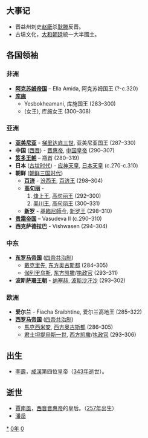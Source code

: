 {{yearTOC|300|西晋'''[[永康_(晋惠帝)|永康]]元年'''；赵廞'''[[太平_(赵廞)|太平]]元年'''}}

== 大事记 ==
*晋益州刺史[[赵廞|赵廞]]杀[[耿滕|耿滕]]反晋。
* 古墳文化，[[大和朝廷|大和朝廷]]統一大半國土。

== 各国领袖 ==
=== 非洲 ===
*'''[[阿克苏姆帝国|阿克苏姆帝国]]''' – Ella Amida, 阿克苏姆国王 (?-c.320)
*'''[[库施|库施]]'''
**Yesbokheamani, 库施国王 (283–300)
**(女王), 库施女王 (300–308)

===亚洲===
*'''[[亚美尼亚|亚美尼亚]]''' - [[梯里达底三世_(亚美尼亚)|梯里达底三世]], 亚美尼亚国王 (287–330)
*'''中国''' ([[西晋|西晋]]) - [[晋惠帝|晋惠帝]], [[晋朝君主列表|中国皇帝]] (290–307)
*'''[[笈多王朝|笈多王朝]]''' – 瓶首 (280–319)
*'''日本''' ([[古坟时代|古坟时代]]) - [[应神天皇|应神天皇]], [[日本天皇|日本天皇]] (c.270-c.310)
*'''朝鲜''' ([[朝鲜三国时代|朝鲜三国时代]])
**'''[[百济|百济]]''' - [[汾西王|汾西王]], [[百济君主列表|百济王]] (298–304)
**'''[[高句丽|高句丽]]''' -
**#[[烽上王|烽上王]], [[高句丽君主列表|高句丽王]] (292–300)
**#[[美川王|美川王]], [[高句丽君主列表|高句丽王]] (300–331)
**'''[[新罗|新罗]]''' - [[基臨尼師今|基臨尼師今]], [[新罗君主列表|新罗王]] (298–310)
*'''[[贵霜帝国|贵霜帝国]]''' – Vasudeva II (c.290–310)
*'''西克萨德拉巴''' - Vishwasen (294–304)

===中东===
*'''[[东罗马帝国|东罗马帝国]]''' ([[四帝共治制|四帝共治制]])
**[[戴克里先|戴克里先]], [[奥古斯都|东方奥古斯都]] (284–305)
**[[伽列里乌斯|伽列里乌斯]], [[凯撒_(头衔)|东方凯撒]]/[[罗马执政官列表|执政官]] (293–311)
*'''波斯[[萨珊王朝|萨珊王朝]]''' - [[纳塞赫|纳塞赫]], [[伊朗君主列表|波斯沙汗沙]] (293–302)

===欧洲===
*'''爱尔兰''' - Fiacha Sraibhtine,  爱尔兰高地王 (285–322)
*'''[[西罗马帝国|西罗马帝国]]''' ([[四帝共治制|四帝共治制]])
**[[馬克西米安|馬克西米安]], [[奥古斯都|西方奥古斯都]] (286–305)
**[[君士坦提烏斯一世|君士坦提烏斯一世]], [[凯撒_(头衔)|西方凯撒]]/[[罗马执政官列表|执政官]] (293–306)

== 出生 ==
* [[李壽|李壽]]，[[成漢|成漢]]第四位皇帝（[[343年|343年]]逝世）。

== 逝世 ==
* [[賈南風|賈南風]]，[[西晋|西晋]][[晋惠帝|晋惠帝]]的皇后。（[[257年|257年]]出生）
* [[潘岳|潘岳]]
{{Wikisource year mention}}

[[Category:300年|*]]
[[Category:300年代|0年]]
[[Category:3世纪各年|0]]